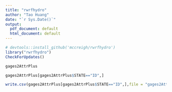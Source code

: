 ```yaml
---
title: "rwrfhydro"
author: "Tao Huang"
date: "`r Sys.Date()`"
output:
  pdf_document: default
  html_document: default
---
```


```r
# devtools::install_github('mccreigh/rwrfhydro')
library("rwrfhydro")
CheckForUpdates()
```

```r
gages2AttrPlus
```

```r
gages2AttrPlus[gages2AttrPlus$STATE=="ID",]
```

```r
write.csv(gages2AttrPlus[gages2AttrPlus$STATE=="ID",],file = "gages2AttrPlus_ID.csv")
```

```r

```

